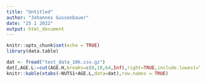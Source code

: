 ```yaml
---
title: "Untitled"
author: "Johannes Gussenbauer"
date: "25 1 2022"
output: html_document
---
```


```r
knitr::opts_chunk$set(echo = TRUE)
library(data.table)
```

```r
dat <- fread("test_data_10k.csv.gz")
dat[,AGE.L:=cut(AGE.H,breaks=c(0,18,64,Inf),right=TRUE,include.lowest=TRUE)]
knitr::kable(xtabs(~NUTS1+AGE.L,data=dat),row.names = TRUE)
```
